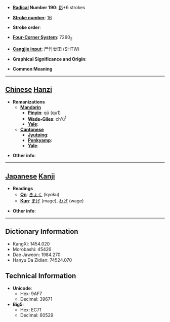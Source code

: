 * '''[[Wiktionary:Chinese radical index| Radical]] Number 190''': [[Wiktionary:Chinese radical index 髟|髟]]+6 strokes

* '''[[Wiktionary:Chinese total strokes index|Stroke number]]''': [[Wiktionary:Chinese total strokes index 16|16]]

* '''Stroke order''': 

* '''[[Wiktionary:Chinese four corner index|Four-Corner System]]''': 7260<sub>2</sub>

* '''[[Wiktionary:Chinese Cangjie index|Cangjie input]]''': 尸竹廿田 (SHTW)

* '''Graphical Significance and Origin''': 

* '''Common Meaning'''

----

== [[Chinese]] [[Hanzi]] ==

* '''Romanizations'''
** '''[[Mandarin]]'''
*** '''[[Pinyin]]''': qū (qu1)
*** '''[[Wade-Giles]]''': ch'ü<sup>1</sup>
*** '''[[Yale]]''': 
** '''[[Cantonese]]'''
*** '''[[Jyutping]]''':
*** '''[[Penkyamp]]''': 
*** '''[[Yale]]''': 

* '''Other info''': 

----

== [[Japanese]] [[Kanji]] ==

* '''Readings'''
** '''[[On]]''': [[きょく]] (kyoku)
** '''[[Kun]]''': [[まげ]] (mage), [[わげ]] (wage)

* '''Other info''':  

----

== Dictionary Information ==

* KangXi: 1454.020
* Morobashi: 45426
* Dae Jaweon: 1984.270
* Hanyu Da Zidian: 74524.070

== Technical Information ==

* '''Unicode''':
** Hex: 9AF7
** Decimal: 39671
* '''Big5''':
** Hex: EC71
** Decimal: 60529